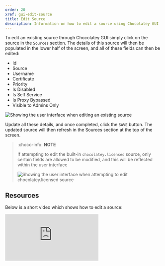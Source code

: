 ```yaml
---
order: 20
xref: gui-edit-source
title: Edit Source
description: Information on how to edit a source using Chocolatey GUI
---
```


To edit an existing source through Chocolatey GUI simply click on the source in the `Sources` section.  The details of this source will then be populated in the lower half of the screen, and all of these fields can then be edited:

- Id
- Source
- Username
- Certificate
- Priority
- Is Disabled
- Is Self Service
- Is Proxy Bypassed
- Visible to Admins Only

![Showing the user interface when editing an existing source](/images/chocolatey-gui/user_interface_settings_sources_edit_1.png "Showing the user interface when editing an existing source")

Update all these details, and once completed, click the `SAVE` button.  The updated source will then refresh in the Sources section at the top of the screen.

> :choco-info: **NOTE**
>
> If attempting to edit the built-in `chocolatey.licensed` source, only certain fields are allowed to be modified, and this will be reflected within the user interface
>
> ![Showing the user interface when attempting to edit chocolatey.licensed source](/images/chocolatey-gui/user_interface_settings_sources_edit_2.png "Showing the user interface when attempting to edit chocolatey.licensed source")

## Resources

Below is a short video which shows how to edit a source:

<p>
<div class="ratio ratio-16x9">
    <iframe src="https://www.youtube.com/embed/uGeb14JUkyg?list=PL84yg23i9GBjAMY0OfHfn-MH4rviaccuc" frameborder="0" allow="autoplay; encrypted-media" allowfullscreen>
    </iframe>
</div>
<br />
</p>
